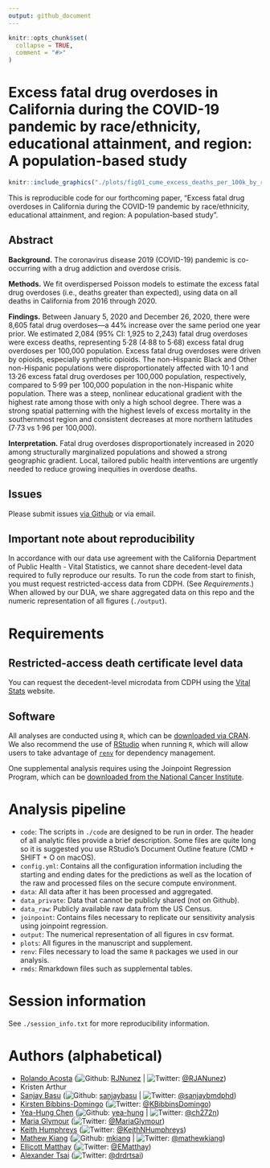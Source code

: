```yaml
---
output: github_document
---
```


```r
knitr::opts_chunk$set(
  collapse = TRUE,
  comment = "#>"
)
```

<!-- README.md is generated from README.Rmd. Please edit that file -->

# Excess fatal drug overdoses in California during the COVID-19 pandemic by race/ethnicity, educational attainment, and region: A population-based study

```r
knitr::include_graphics("./plots/fig01_cume_excess_deaths_per_100k_by_race.jpg")
```

This is reproducible code for our forthcoming paper, "Excess fatal drug overdoses in California during the COVID-19 pandemic by race/ethnicity, educational attainment, and region: A population-based study". 

## Abstract 

**Background.** The coronavirus disease 2019 (COVID-19) pandemic is co-occurring with a drug addiction and overdose crisis. 

**Methods.** We fit overdispersed Poisson models to estimate the excess fatal drug overdoses (i.e., deaths greater than expected), using data on all deaths in California from 2016 through 2020. 

**Findings.** Between January 5, 2020 and December 26, 2020, there were 8,605 fatal drug overdoses—a 44% increase over the same period one year prior. We estimated 2,084 (95% CI: 1,925 to 2,243) fatal drug overdoses were excess deaths, representing 5·28 (4·88 to 5·68) excess fatal drug overdoses per 100,000 population. Excess fatal drug overdoses were driven by opioids, especially synthetic opioids. The non-Hispanic Black and Other non-Hispanic populations were disproportionately affected with 10·1 and 13·26 excess fatal drug overdoses per 100,000 population, respectively, compared to 5·99 per 100,000 population in the non-Hispanic white population. There was a steep, nonlinear educational gradient with the highest rate among those with only a high school degree. There was a strong spatial patterning with the highest levels of excess mortality in the southernmost region and consistent decreases at more northern latitudes (7·73 vs 1·96 per 100,000).

**Interpretation.** Fatal drug overdoses disproportionately increased in 2020 among structurally marginalized populations and showed a strong geographic gradient. Local, tailored public health interventions are urgently needed to reduce growing inequities in overdose deaths.

## Issues

Please submit issues [via
Github](https://github.com/mkiang/excess_drug_overdoses/issues) or via
email.

## Important note about reproducibility

In accordance with our data use agreement with the California Department of Public Health - Vital Statistics, we cannot share decedent-level data required to fully reproduce our results. To run the code from start to finish, you must request restricted-access data from CDPH. (See *Requirements*.) When allowed by our DUA, we share aggregated data on this repo and the numeric representation of all figures (`./output`). 

# Requirements

## Restricted-access death certificate level data

You can request the decedent-level microdata from CDPH using the [Vital Stats](https://www.cdph.ca.gov/Programs/CHSI/Pages/Data-and-Statistics-.aspx) website. 

## Software

All analyses are conducted using `R`, which can be [downloaded via
CRAN](https://cran.r-project.org/). We also recommend the use of
[RStudio](https://www.rstudio.com/products/rstudio/download/) when
running `R`, which will allow users to take advantage of
[`renv`](https://rstudio.github.io/renv/index.html) for dependency
management.

One supplemental analysis requires using the Joinpoint Regression
Program, which can be [downloaded from the National Cancer
Institute](https://surveillance.cancer.gov/joinpoint/).

# Analysis pipeline

- `code`: The scripts in `./code` are designed to be run in order. The header of all analytic files provide a brief description. Some files are quite long so it is suggested you use RStudio's Document Outline feature (CMD + SHIFT + O on macOS). 
- `config.yml`: Contains all the configuration information including the starting and ending dates for the predictions as well as the location of the raw and processed files on the secure compute environment. 
- `data`: All data after it has been processed and aggregated.
- `data_private`: Data that cannot be publicly shared (not on Github).
- `data_raw`: Publicly available raw data from the US Census.
- `joinpoint`: Contains files necessary to replicate our sensitivity analysis using joinpoint regression. 
- `output`: The numerical representation of all figures in csv format.
- `plots`: All figures in the manuscript and supplement.
- `renv`: Files necessary to load the same `R` packages we used in our analysis.
- `rmds`: Rmarkdown files such as supplemental tables. 

# Session information

See `./session_info.txt` for more reproducibility information.

# Authors (alphabetical)

-   [Rolando Acosta](https://rjacosta.netlify.app)
    (![Github](http://i.imgur.com/9I6NRUm.png): [RJNunez](https://github.com/RJNunez) |
    ![Twitter](http://i.imgur.com/wWzX9uB.png): [\@RJANunez](https://twitter.com/RJANunez))
-   Kristen Arthur
-   [Sanjay Basu](https://sites.google.com/stanford.edu/basulab/home?authuser=0)
    (![Github](http://i.imgur.com/9I6NRUm.png): [sanjaybasu](https://github.com/sanjaybasu) |
    ![Twitter](http://i.imgur.com/wWzX9uB.png): [\@sanjaybmdphd](https://twitter.com/sanjaybmdphd))
-   [Kirsten Bibbins-Domingo](https://profiles.ucsf.edu/kirsten.bibbins-domingo)
    (![Twitter](http://i.imgur.com/wWzX9uB.png):
    [\@KBibbinsDomingo](https://twitter.com/KBibbinsDomingo))
-   [Yea-Hung Chen](https://yea-hung.rbind.io)
    (![Github](http://i.imgur.com/9I6NRUm.png):
    [yea-hung](https://github.com/yea-hung) \|
    ![Twitter](http://i.imgur.com/wWzX9uB.png):
    [\@ch272n](https://twitter.com/ch272n))
-   [Maria Glymour](https://profiles.ucsf.edu/maria.glymour)
    (![Twitter](http://i.imgur.com/wWzX9uB.png):
    [\@MariaGlymour](https://twitter.com/MariaGlymour))
-   [Keith Humphreys](https://profiles.stanford.edu/keith-humphreys)
    (![Twitter](http://i.imgur.com/wWzX9uB.png):
    [\@KeithNHumphreys](https://twitter.com/KeithNHumphreys))
-   [Mathew Kiang](https://mathewkiang.com) (![Github](http://i.imgur.com/9I6NRUm.png):
    [mkiang](https://github.com/mkiang) | ![Twitter](http://i.imgur.com/wWzX9uB.png):
    [\@mathewkiang](https://twitter.com/mathewkiang))
-   [Ellicott Matthay](https://profiles.ucsf.edu/ellicott.matthay)
    (![Twitter](http://i.imgur.com/wWzX9uB.png): [\@EMatthay](https://twitter.com/EMatthay))
-   [Alexander Tsai](https://globalhealth.massgeneral.org/people/alexander-tsai-md-phd/)
    (![Twitter](http://i.imgur.com/wWzX9uB.png): [\@drdrtsai](https://twitter.com/drdrtsai))
